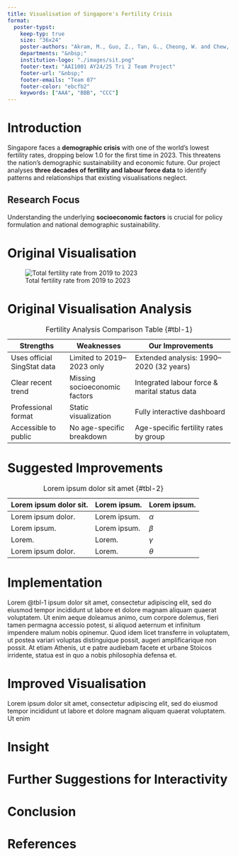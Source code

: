 ```yaml
---
title: Visualisation of Singapore's Fertility Crisis
format:
  poster-typst:
    keep-typ: true 
    size: "36x24"
    poster-authors: "Akram, M., Guo, Z., Tan, G., Cheong, W. and Chew, T."
    departments: "&nbsp;"
    institution-logo: "./images/sit.png"
    footer-text: "AAI1001 AY24/25 Tri 2 Team Project"
    footer-url: "&nbsp;"
    footer-emails: "Team 07"
    footer-color: "ebcfb2"
    keywords: ["AAA", "BBB", "CCC"]
---
```



# Introduction

Singapore faces a **demographic crisis** with one of the world's lowest fertility rates, dropping below 1.0 for the first time in 2023. This threatens the nation's demographic sustainability and economic future. Our project analyses **three decades of fertility and labour force data** to identify patterns and relationships that existing visualisations neglect.

:::{.callout-note}
## Research Focus
Understanding the underlying **socioeconomic factors** is crucial for policy formulation and national demographic sustainability.
:::


# Original Visualisation

![Total fertility rate from 2019 to 2023](images/total_fertility_rate.png){#fig-1}

# Original Visualisation Analysis

| Strengths                      | Weaknesses                        | Our Improvements                                   |
|-------------------------------|-----------------------------------|----------------------------------------------------|
| Uses official SingStat data   | Limited to 2019–2023 only         | Extended analysis: 1990–2020 (32 years)            |
| Clear recent trend            | Missing socioeconomic factors     | Integrated labour force & marital status data      |
| Professional format           | Static visualization              | Fully interactive dashboard                        |
| Accessible to public          | No age-specific breakdown         | Age-specific fertility rates by group              |

: Fertility Analysis Comparison Table {#tbl-1}


# Suggested Improvements


| Lorem ipsum dolor sit. | Lorem ipsum. | Lorem ipsum. |
|------------------------|--------------|--------------|
| Lorem ipsum dolor.     | Lorem ipsum. | $\alpha$     |
| Lorem ipsum.           | Lorem ipsum. | $\beta$      |
| Lorem.                 | Lorem.       | $\gamma$     |
| Lorem ipsum dolor.     | Lorem.       | $\theta$     |

: Lorem ipsum dolor sit amet {#tbl-2}

# Implementation

Lorem @tbl-1 ipsum dolor sit amet, consectetur adipiscing elit, sed do eiusmod tempor incididunt ut labore et dolore magnam aliquam quaerat voluptatem. Ut enim aeque doleamus animo, cum corpore dolemus, fieri tamen permagna accessio potest, si aliquod aeternum et infinitum impendere malum nobis opinemur. Quod idem licet transferre in voluptatem, ut postea variari voluptas distinguique possit, augeri amplificarique non possit. At etiam Athenis, ut e patre audiebam facete et urbane Stoicos irridente, statua est in quo a nobis philosophia defensa et.



# Improved Visualisation

::: {.block fill="luma(230)" inset="8pt" radius="4pt"}

Lorem ipsum dolor sit amet, consectetur adipiscing elit, sed do eiusmod tempor incididunt ut labore et dolore magnam aliquam quaerat voluptatem. Ut enim 

:::


# Insight



# Further Suggestions for Interactivity



# Conclusion



# References


